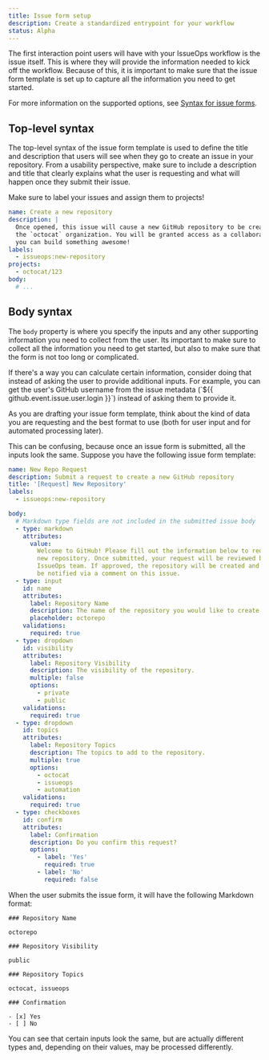 ```yaml
---
title: Issue form setup
description: Create a standardized entrypoint for your workflow
status: Alpha
---
```



The first interaction point users will have with your IssueOps workflow is the
issue itself. This is where they will provide the information needed to kick off
the workflow. Because of this, it is important to make sure that the issue form
template is set up to capture all the information you need to get started.

For more information on the supported options, see
[Syntax for issue forms](https://docs.github.com/en/communities/using-templates-to-encourage-useful-issues-and-pull-requests/syntax-for-issue-forms).

## Top-level syntax

The top-level syntax of the issue form template is used to define the title and
description that users will see when they go to create an issue in your
repository. From a usability perspective, make sure to include a description and
title that clearly explains what the user is requesting and what will happen
once they submit their issue.

<Note>Make sure to label your issues and assign them to projects!</Note>

```yaml
name: Create a new repository
description: |
  Once opened, this issue will cause a new GitHub repository to be created in
  the `octocat` organization. You will be granted access as a collaborator so
  you can build something awesome!
labels:
  - issueops:new-repository
projects:
  - octocat/123
body:
  # ...
```

## Body syntax

The `body` property is where you specify the inputs and any other supporting
information you need to collect from the user. Its important to make sure to
collect all the information you need to get started, but also to make sure that
the form is not too long or complicated.

<Note>
  If there's a way you can calculate certain information, consider doing that
  instead of asking the user to provide additional inputs. For example, you can
  get the user's GitHub username from the issue metadata
  (`${{ github.event.issue.user.login }}`) instead of asking them to provide it.
</Note>

As you are drafting your issue form template, think about the kind of data you
are requesting and the best format to use (both for user input and for automated
processing later).

This can be confusing, because once an issue form is submitted, all the inputs
look the same. Suppose you have the following issue form template:

```yaml
name: New Repo Request
description: Submit a request to create a new GitHub repository
title: '[Request] New Repository'
labels:
  - issueops:new-repository

body:
  # Markdown type fields are not included in the submitted issue body
  - type: markdown
    attributes:
      value:
        Welcome to GitHub! Please fill out the information below to request a
        new repository. Once submitted, your request will be reviewed by the
        IssueOps team. If approved, the repository will be created and you will
        be notified via a comment on this issue.
  - type: input
    id: name
    attributes:
      label: Repository Name
      description: The name of the repository you would like to create.
      placeholder: octorepo
    validations:
      required: true
  - type: dropdown
    id: visibility
    attributes:
      label: Repository Visibility
      description: The visibility of the repository.
      multiple: false
      options:
        - private
        - public
    validations:
      required: true
  - type: dropdown
    id: topics
    attributes:
      label: Repository Topics
      description: The topics to add to the repository.
      multiple: true
      options:
        - octocat
        - issueops
        - automation
    validations:
      required: true
  - type: checkboxes
    id: confirm
    attributes:
      label: Confirmation
      description: Do you confirm this request?
      options:
        - label: 'Yes'
          required: true
        - label: 'No'
          required: false
```

When the user submits the issue form, it will have the following Markdown
format:

```plain
### Repository Name

octorepo

### Repository Visibility

public

### Repository Topics

octocat, issueops

### Confirmation

- [x] Yes
- [ ] No
```

You can see that certain inputs look the same, but are actually different types
and, depending on their values, may be processed differently.
